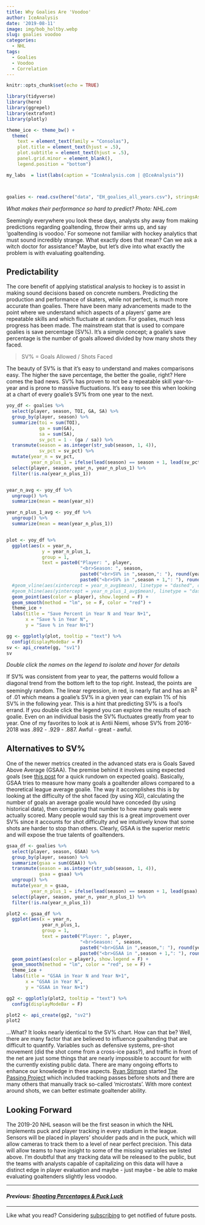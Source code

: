 ```yaml
---
title: Why Goalies Are 'Voodoo'
author: IceAnalysis
date: '2019-08-11'
image: img/bob_holtby.webp
slug: goalies voodoo
categories:
  - NHL
tags:
  - Goalies
  - Voodoo
  - Correlation
---
```




```r
knitr::opts_chunk$set(echo = TRUE)

library(tidyverse)
library(here)
library(ggrepel)
library(extrafont)
library(plotly)

theme_ice <- theme_bw() +
  theme(
    text = element_text(family = "Consolas"),
    plot.title = element_text(hjust = .5),
    plot.subtitle = element_text(hjust = .5),
    panel.grid.minor = element_blank(),
    legend.position = "bottom")

my_labs  = list(labs(caption = "IceAnalysis.com | @IceAnalysis"))



goalies <- read.csv(here("data", "EH_goalies_all_years.csv"), stringsAsFactors = F)
```


*What makes their performance so hard to predict?*
<!--more-->
*Photo: NHL.com*


Seemingly everywhere you look these days, analysts shy away from making predictions regarding goaltending, throw their arms up, and say 'goaltending is voodoo.' For someone not familiar with hockey analytics that must sound incredibly strange. What exactly does that mean? Can we ask a witch doctor for assistance? Maybe, but let's dive into what exactly the problem is with evaluating goaltending.

## Predictability

The core benefit of applying statistical analysis to hockey is to assist in making sound decisions based on concrete numbers. Predicting the production and performance of skaters, while not perfect, is much more accurate than goalies. There have been many advancements made to the point where we understand which aspects of a players' game are repeatable skills and which fluctuate at random. For goalies, much less progress has been made. The mainstream stat that is used to compare goalies is save percentage (SV%). It's a simple concept; a goalie's save percentage is the number of goals allowed divided by how many shots they faced.

> SV% = Goals Allowed / Shots Faced

The beauty of SV% is that it's easy to understand and makes comparisons easy. The higher the save percentage, the better the goalie, right? Here comes the bad news. SV% has proven to not be a repeatable skill year-to-year and is prone to massive fluctuations. It's easy to see this when looking at a chart of every goalie's SV% from one year to the next. 


```r

yoy_df <- goalies %>%
  select(player, season, TOI, GA, SA) %>%
  group_by(player, season) %>%
  summarize(toi = sum(TOI),
            ga = sum(GA),
            sa = sum(SA),
            sv_pct = 1 - (ga / sa)) %>%
  transmute(season = as.integer(str_sub(season, 1, 4)),
            sv_pct = sv_pct) %>%
  mutate(year_n = sv_pct,
         year_n_plus_1 = ifelse(lead(season) == season + 1, lead(sv_pct), NA)) %>%
  select(player, season, year_n, year_n_plus_1) %>%
  filter(!is.na(year_n_plus_1))


year_n_avg <- yoy_df %>% 
  ungroup() %>% 
  summarize(mean = mean(year_n))

year_n_plus_1_avg <- yoy_df %>%
  ungroup() %>%
  summarize(mean = mean(year_n_plus_1))


plot <- yoy_df %>%
  ggplot(aes(x = year_n, 
             y = year_n_plus_1,
             group = 1,
             text = paste0("Player: ", player,
                           "<br>Season: ", season,
                           paste0("<br>SV% in ",season,": "), round(year_n,3),
                           paste0("<br>SV% in ",season + 1,": "), round(year_n_plus_1,3)))) +
  #geom_vline(aes(xintercept = year_n_avg$mean), linetype = "dashed", color = "gray80") +
  #geom_hline(aes(yintercept = year_n_plus_1_avg$mean), linetype = "dashed", color = "gray80") +
  geom_point(aes(color = player), show.legend = F) +
  geom_smooth(method = "lm", se = F, color = "red") +
  theme_ice +
  labs(title = "Save Percent in Year N and Year N+1",
       x = "Save % in Year N",
       y = "Save % in Year N+1")

gg <- ggplotly(plot, tooltip = "text") %>%
  config(displayModeBar = F) 
sv <- api_create(gg, "sv1")
sv
```

*Double click the names on the legend to isolate and hover for details*

If SV% was consistent from year to year, the patterns would follow a diagonal trend from the bottom left to the top right. Instead, the points are seemingly random. The linear regression, in red, is nearly flat and has an R^2^ of .01 which means a goalie's SV% in a given year can explain 1% of his SV% in the following year. This is a hint that predicting SV% is a fool's errand. If you double click the legend you can explore the results of each goalie. Even on an individual basis the SV% fluctuates greatly from year to year. One of my favorites to look at is Antii Niemi, whose SV% from 2016-2018 was .892 - .929 - .887. Awful - great - awful.

## Alternatives to SV%

One of the newer metrics created in the advanced stats era is Goals Saved Above Average (GSAA). The premise behind it involves using expected goals (see [this post](https://iceanalysis.com/overtime-hero) for a quick rundown on expected goals). Basically, GSAA tries to measure how many goals a goaltender allows compared to a theoretical league average goalie. The way it accomplishes this is by looking at the difficulty of the shot faced (by using XG), calculating the number of goals an average goalie would have conceded (by using historical data), then comparing that number to how many goals were actually scored. Many people would say this is a great improvement over SV% since it accounts for shot difficulty and we intuitively know that some shots are harder to stop than others. Clearly, GSAA is the superior metric and will expose the true talents of goaltenders.


```r


gsaa_df <- goalies %>%
  select(player, season, GSAA) %>%
  group_by(player, season) %>%
  summarize(gsaa = sum(GSAA)) %>%
  transmute(season = as.integer(str_sub(season, 1, 4)),
            gsaa = gsaa) %>%
  ungroup() %>%
  mutate(year_n = gsaa,
         year_n_plus_1 = ifelse(lead(season) == season + 1, lead(gsaa), NA)) %>%
  select(player, season, year_n, year_n_plus_1) %>%
  filter(!is.na(year_n_plus_1))

plot2 <- gsaa_df %>%
  ggplot(aes(x = year_n,
             year_n_plus_1,
             group = 1,
             text = paste0("Player: ", player,
                           "<br>Season: ", season,
                           paste0("<br>GSAA in ",season,": "), round(year_n,3),
                           paste0("<br>GSAA in ",season + 1,": "), round(year_n_plus_1,3)))) +
  geom_point(aes(color = player), show.legend = F) +
  geom_smooth(method = "lm", color = "red", se = F) +
  theme_ice +
  labs(title = "GSAA in Year N and Year N+1",
       x = "GSAA in Year N",
       y = "GSAA in Year N+1")

gg2 <- ggplotly(plot2, tooltip = "text") %>%
  config(displayModeBar = F)

plot2 <- api_create(gg2, "sv2")
plot2
```



...What? It looks nearly identical to the SV% chart. How can that be? Well, there are many factor that are believed to influence goaltending that are difficult to quantify. Variables such as defensive systems, pre-shot movement (did the shot come from a cross-ice pass?), and traffic in front of the net are just some things that are nearly impossible to account for with the currently existing public data. There are many ongoing efforts to enhance our knowledge in these aspects. [Ryan Stimson](https://twitter.com/RK_Stimp) started [The Passing Project](https://www.allaboutthejersey.com/2015/5/20/8627957/2015-passing-project-data-release-volume-i) which included tracking passes before shots and there are many others that manually track so-called 'microstats'. With more context around shots, we can better estimate goaltender ability.
 
## Looking Forward

The 2019-20 NHL season will be the first season in which the NHL implements puck and player tracking in every stadium in the league. Sensors will be placed in players' shoulder pads and in the puck, which will allow cameras to track them to a level of near perfect precision. This data will allow teams to have insight to some of the missing variables we listed above. I'm doubtful that any tracking data will be released to the public, but the teams with analysts capable of capitalizing on this data will have a distinct edge in player evaluation and maybe - just maybe - be able to make evaluating goaltenders slightly less voodoo.

---

#### *Previous: [Shooting Percentages & Puck Luck](https://iceanalysis.com/shooting-percentage-puck-luck/)*

---
Like what you read? Considering [subscribing](https://iceanalysis.com/subscribe) to get notified of future posts.





















